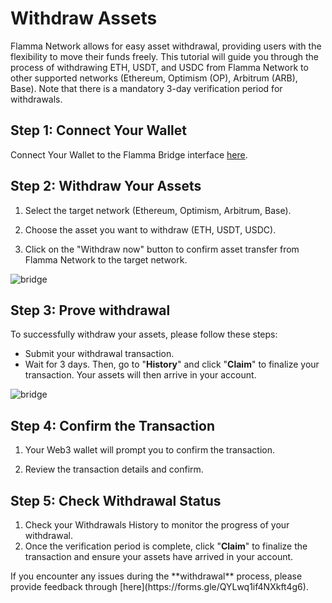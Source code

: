 
# Withdraw Assets

Flamma Network allows for easy asset withdrawal, providing users with the flexibility to move their funds freely. This tutorial will guide you through the process of withdrawing ETH, USDT, and USDC from Flamma Network to other supported networks (Ethereum, Optimism (OP), Arbitrum (ARB), Base). Note that there is a mandatory 3-day verification period for withdrawals.

## Step 1: Connect Your Wallet

Connect Your Wallet to the Flamma Bridge interface [here](https://app.flamma.network/bridge).

## Step 2: Withdraw Your Assets

1. Select the target network (Ethereum, Optimism, Arbitrum, Base).

2. Choose the asset you want to withdraw (ETH, USDT, USDC).

3. Click on the "Withdraw now" button to confirm asset transfer from Flamma Network to the target network.

![bridge](/images/withdraw_0.png)

## Step 3: Prove withdrawal

To successfully withdraw your assets, please follow these steps:

- Submit your withdrawal transaction.
- Wait for 3 days. Then, go to "**History**" and click "**Claim**" to finalize your transaction. Your assets will then arrive in your account.

![bridge](/images/withdraw_2.png)

## Step 4: Confirm the Transaction

1. Your Web3 wallet will prompt you to confirm the transaction.

2. Review the transaction details and confirm.

## Step 5: Check Withdrawal Status

1. Check your Withdrawals History to monitor the progress of your withdrawal.
2. Once the verification period is complete, click "**Claim**" to finalize the transaction and ensure your assets have arrived in your account.
 
<Callout emoji="👾">
    If you encounter any issues during the **withdrawal** process, please provide feedback through [here](https://forms.gle/QYLwq1if4NXkft4g6).
</Callout>


